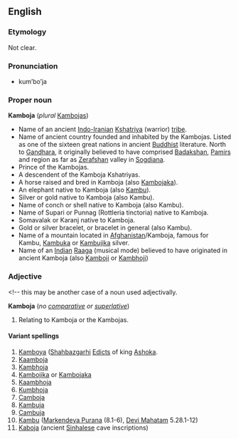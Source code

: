 {{wikipedia}}

==English==
===Etymology===
Not clear.

===Pronunciation===
*kum’bo’ja

===Proper noun===
'''Kamboja'''  (''plural''  [[Kambojas]])

* Name of an ancient [[Indo-Iranian]] [[Kshatriya]] (warrior) [[tribe]]. 
* Name of ancient country founded and inhabited by the Kambojas. Listed as one of the sixteen great nations in ancient [[Buddhist]] literature. North to [[Gandhara]], it originally believed to have comprised [[Badakshan]], [[Pamir]]s and region as far as [[Zerafshan]] valley in [[Sogdiana]].
* Prince of the Kambojas. 
* A descendent of the Kamboja Kshatriyas.
* A horse raised and bred in Kamboja (also [[Kambojaka]]).
* An elephant native to Kamboja  (also [[Kambu]]).
* Silver or gold native to Kamboja (also Kambu).
* Name of conch or shell native to Kamboja (also Kambu).
* Name of Supari or Punnag  (Rottleria tinctoria) native to Kamboja.
* Somavalak or Karanj native to Kamboja.
* Gold or silver bracelet, or bracelet in general (also Kambu).
* Name of a mountain located in [[Afghanistan]]/Kamboja, famous for Kambu, [[Kambuka]] or [[Kambujika]] silver.
* Name of an [[India]]n [[Raaga]] (musical mode) believed to have originated in ancient Kamboja (also [[Kamboji]] or [[Kambhoji]])

===Adjective===<!-- this may be another case of a noun used adjectivally. 

'''Kamboja''' (''no [[comparative]] or [[superlative]]'')

# Relating to Kamboja or the Kambojas.

====Variant spellings====
#[[Kamboya]]   ([[Shahbazgarhi]] [[Edicts]] of king [[Ashoka]].
#[[Kaamboja]]
#[[Kambhoja]]
#[[Kambojika]] or [[Kambojaka]]
#[[Kaambhoja]]
#[[Kumbhoja]]
#[[Camboja]]
#[[Kambuja]]
#[[Cambuja]]
#[[Kambu]]  ([[Markendeya Purana]] (8.1-6), [[Devi Mahatam]] 5.28.1-12)
#[[Kaboja]] (ancient [[Sinhalese]] cave inscriptions)